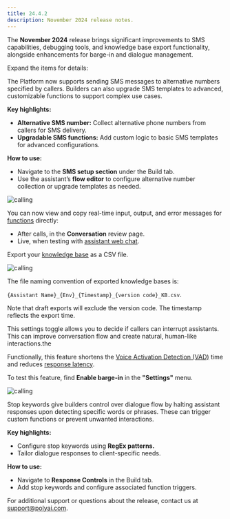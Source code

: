 ```yaml
---
title: 24.4.2
description: November 2024 release notes.
---
```


The **November 2024** release brings significant improvements to SMS capabilities, debugging tools, and knowledge base export functionality, alongside enhancements for barge-in and dialogue management.

Expand the items for details:

<AccordionGroup>

<Accordion title="Enhanced SMS functionality" icon="comment-sms">
The Platform now supports sending SMS messages to alternative numbers specified by callers. Builders can also upgrade SMS templates to advanced, customizable functions to support complex use cases.

**Key highlights:**
- **Alternative SMS number:** Collect alternative phone numbers from callers for SMS delivery.
- **Upgradable SMS functions:** Add custom logic to basic SMS templates for advanced configurations.

**How to use:**
- Navigate to the **SMS setup section** under the Build tab.
- Use the assistant’s **flow editor** to configure alternative number collection or upgrade templates as needed.

</Accordion>

<Accordion title="In-app function debugging" icon="bug">

![calling](/images/release-notes/review-functions.png)

You can now view and copy real-time input, output, and error messages for [functions](/functions/introduction) directly:

 * After calls, in the **Conversation** review page.
 * Live, when testing with [assistant web chat](/get-started/assistant-chat#webchat).

</Accordion>

<Accordion title="Knowledge base export functionality" icon="file-export">

Export your [knowledge base](/knowledge-base/introduction) as a CSV file.

![calling](/images/release-notes/kb-export.png)

The file naming convention of exported knowledge bases is:

 `{Assistant Name}_{Env}_{Timestamp}_{version code}_KB.csv`.

Note that draft exports will exclude the version code. The timestamp reflects the export time.

</Accordion>

<Accordion title="Barge-in feature" icon="microphone-slash">
This settings toggle allows you to decide if callers can interrupt assistants. This can improve conversation flow and create natural, human-like interactions.the

Functionally, this feature shortens the [Voice Activation Detection (VAD)](https://machinelearning.apple.com/research/comparative-analysis-personalized-voice) time and reduces [response latency](/audio-management/introduction).

To test this feature, find **Enable barge-in** in the **"Settings"** menu.

![calling](/images/release-notes/barge-in.png)

</Accordion>

<Accordion title="Stop keywords for dialogue management" icon="ban">
Stop keywords give builders control over dialogue flow by halting assistant responses upon detecting specific words or phrases. These can trigger custom functions or prevent unwanted interactions.

**Key highlights:**
- Configure stop keywords using **RegEx patterns.**
- Tailor dialogue responses to client-specific needs.

**How to use:**
- Navigate to **Response Controls** in the Build tab.
- Add stop keywords and configure associated function triggers.

</Accordion>

</AccordionGroup>

For additional support or questions about the release, contact us at [support@polyai.com](mailto:support@polyai.com).